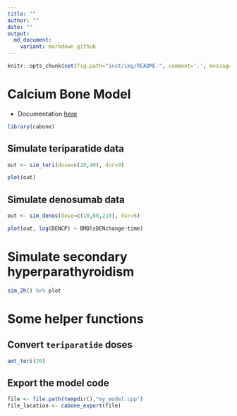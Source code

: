```yaml
---
title: ""
author: ""
date: ""
output: 
  md_document:
    variant: markdown_github
---
```


```r
knitr::opts_chunk$set(fig.path="inst/img/README-", comment='.', message=FALSE)
```


# Calcium Bone Model

- Documentation [here](vignettes/modeldoc.Rmd)


```r
library(cabone)
```


## Simulate teriparatide data

```r
out <- sim_teri(dose=c(20,40), dur=9)

plot(out)
```

## Simulate denosumab data

```r
out <- sim_denos(dose=c(10,60,210), dur=6)

plot(out, log(DENCP) + BMDlsDENchange~time)
```

# Simulate secondary hyperparathyroidism

```r
sim_2h() %>% plot
```


# Some helper functions

## Convert `teriparatide` doses

```r
amt_teri(20)
```

## Export the model code

```r
file <- file.path(tempdir(),"my_model.cpp")
file_location <- cabone_export(file)
```


